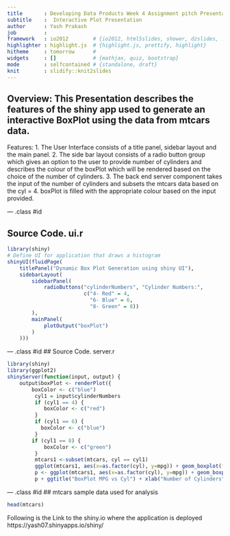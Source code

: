 ```yaml
---
title       : Developing Data Products Week 4 Assignment pitch Presentation
subtitle    :  Interactive Plot Presentation
author      : Yash Prakash
job         : 
framework   : io2012        # {io2012, html5slides, shower, dzslides, ...}
highlighter : highlight.js  # {highlight.js, prettify, highlight}
hitheme     : tomorrow      # 
widgets     : []            # {mathjax, quiz, bootstrap}
mode        : selfcontained # {standalone, draft}
knit        : slidify::knit2slides
---
```




## Overview: This Presentation describes the features of the  shiny app used to generate an interactive BoxPlot using the data from mtcars data.
 Features:
 1. The User Interface consists of a title panel, sidebar layout and the main panel.
 2. The side bar layout consists of a radio button group which gives an option to the user to provide
    number of cylinders and describes the colour of the boxPlot which will be rendered based on the choice
    of the number of cylinders.
 3. The back end server component takes the input of the number of cylinders and subsets the mtcars data based on the cyl = <the input value>
 4.  boxPlot is filled with the appropriate colour based on the input provided.

--- .class #id

## Source Code. ui.r
```r
library(shiny)
# Define UI for application that draws a histogram
shinyUI(fluidPage(
    titlePanel("Dynamic Box Plot Generation using shiny UI"),
    sidebarLayout(
        sidebarPanel(
            radioButtons("cylinderNumbers", "Cylinder Numbers:",
                         c("4- Red" = 4,
                           "6- Blue" = 6,
                           "8- Green" = 8))
        ),
        mainPanel(
            plotOutput("boxPlot")
        )
    )))
```

--- .class #id
## Source Code. server.r
```r
library(shiny)
library(ggplot2)
shinyServer(function(input, output) {
    output$boxPlot <- renderPlot({
        boxColor <- c("blue") 
         cyl1 = input$cylinderNumbers
         if (cyl1 == 4) {
            boxColor <- c("red")
         }
         if (cyl1 == 6) {
           boxColor <- c("blue")
         }
        if (cyl1 == 8) {
            boxColor <- c("green")
         }
         mtcars1 <-subset(mtcars, cyl == cyl1)
         ggplot(mtcars1, aes(x=as.factor(cyl), y=mpg)) + geom_boxplot(fill = boxColor)
         p <- ggplot(mtcars1, aes(x=as.factor(cyl), y=mpg)) + geom_boxplot(fill = boxColor)
         p + ggtitle("BoxPlot MPG vs Cyl") + xlab("Number of Cylinders")+ylab("Miles Per Gallon")})})
```

--- .class #id
## mtcars sample data used for analysis
```r
head(mtcars)
```
Following is the Link to the shiny.io where the application is deployed
https://yash07.shinyapps.io/shiny/






